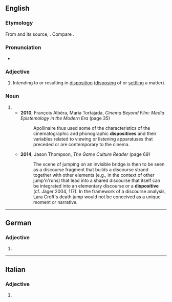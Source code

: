 ==English==

===Etymology===
From {{der|en|frm|dispositif}} and its source, {{der|en|la|dispositus}}. Compare {{cog|pms|dispositiv}}.

===Pronunciation===
* {{a|UK}} {{IPA|en|/dɪˈspɒzɪtɪv/}}

===Adjective===
{{en-adj}}

# Intending to or resulting in [[disposition]] ([[disposing]] of or [[settling]] a matter).
#: {{ux|en|We were unable to produce any '''dispositive''' evidence to support our case.}}

===Noun===
{{en-noun}}

# {{alt form|en|dispositif}}
#* '''2010''', François Albéra, ‎Maria Tortajada, ''Cinema Beyond Film: Media Epistemology in the Modern Era'' (page 35)
#*: Apollinaire thus used some of the characteristics of the cinematographic and phonographic '''dispositives''' and their variables related to viewing or listening apparatuses that preceded or are contemporary to the cinema.
#* '''2014''', Jason Thompson, ''The Game Culture Reader'' (page 69)
#*: The scene of jumping on an invisible bridge is then to be seen as a discourse fragment that builds a discourse strand together with other elements (e.g., in the context of other jump'n'runs) that lead into a shared discourse that itself can be integrated into an elementary discourse or a '''dispositive''' (cf. Jäger 2004, 117). In the framework of a discourse analysis, Lara Croft's death jump would not be conceived as a unique moment or narrative.

----

==German==

===Adjective===
{{head|de|adjective form}}

# {{de-adj form of|dispositiv}}

----

==Italian==

===Adjective===
{{head|it|adjective form|g=f}}

# {{feminine plural of|it|dispositivo}}
